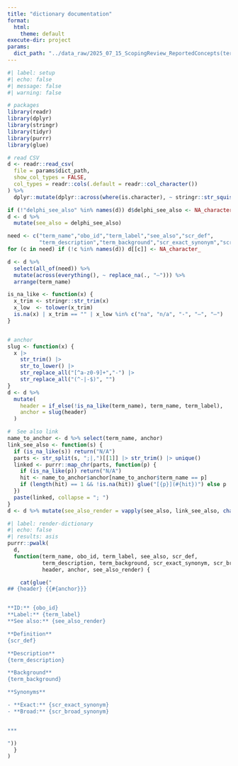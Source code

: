 ```yaml
---
title: "dictionary documentation"
format:
  html:
    theme: default
execute-dir: project
params:
  dict_path: "../data_raw/2025_07_15_ScopingReview_ReportedConcepts(terms_main).csv"
---
```


```r
#| label: setup
#| echo: false
#| message: false
#| warning: false

# packages
library(readr)
library(dplyr)
library(stringr)
library(tidyr)   
library(purrr)
library(glue)

# read CSV
d <- readr::read_csv(
  file = params$dict_path,
  show_col_types = FALSE,
  col_types = readr::cols(.default = readr::col_character())
) %>%
  dplyr::mutate(dplyr::across(where(is.character), ~ stringr::str_squish(.)))

if (!"delphi_see_also" %in% names(d)) d$delphi_see_also <- NA_character_
d <- d %>%
  mutate(see_also = delphi_see_also)

need <- c("term_name","obo_id","term_label","see_also","scr_def",
          "term_description","term_background","scr_exact_synonym","scr_broad_synonym")
for (c in need) if (!c %in% names(d)) d[[c]] <- NA_character_

d <- d %>%
  select(all_of(need)) %>%
  mutate(across(everything(), ~ replace_na(., "–"))) %>%
  arrange(term_name)

is_na_like <- function(x) {
  x_trim <- stringr::str_trim(x)
  x_low  <- tolower(x_trim)
  is.na(x) | x_trim == "" | x_low %in% c("na", "n/a", "-", "–", "—")
}


# anchor
slug <- function(x) {
  x |>
    str_trim() |>
    str_to_lower() |>
    str_replace_all("[^a-z0-9]+","-") |>
    str_replace_all("(^-|-$)", "")
}
d <- d %>%
  mutate(
    header = if_else(!is_na_like(term_name), term_name, term_label),
    anchor = slug(header)
  )

#  See also link
name_to_anchor <- d %>% select(term_name, anchor)
link_see_also <- function(s) {
  if (is_na_like(s)) return("N/A")
  parts <- str_split(s, ";|,")[[1]] |> str_trim() |> unique()
  linked <- purrr::map_chr(parts, function(p) {
    if (is_na_like(p)) return("N/A")
    hit <- name_to_anchor$anchor[name_to_anchor$term_name == p]
    if (length(hit) == 1 && !is.na(hit)) glue("[{p}](#{hit})") else p
  })
  paste(linked, collapse = "; ")
}
d <- d %>% mutate(see_also_render = vapply(see_also, link_see_also, character(1)))
```

```r
#| label: render-dictionary
#| echo: false
#| results: asis
purrr::pwalk(
  d,
  function(term_name, obo_id, term_label, see_also, scr_def,
           term_description, term_background, scr_exact_synonym, scr_broad_synonym,
           header, anchor, see_also_render) {

    cat(glue("
## {header} {{#{anchor}}}


**ID:** {obo_id}  
**Label:** {term_label}  
**See also:** {see_also_render}

**Definition**
{scr_def}

**Description**
{term_description}

**Background**
{term_background}

**Synonyms**

- **Exact:** {scr_exact_synonym}  
- **Broad:** {scr_broad_synonym}


***

"))
  }
)


```


